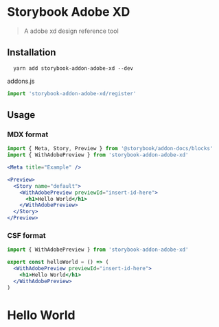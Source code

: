 
<Meta title="Example" />

# Storybook Adobe XD

> A adobe xd design reference tool

## Installation

```
  yarn add storybook-addon-adobe-xd --dev
```

addons.js

```js
import 'storybook-addon-adobe-xd/register'
```

## Usage

### MDX format

```jsx
import { Meta, Story, Preview } from '@storybook/addon-docs/blocks'
import { WithAdobePreview } from 'storybook-addon-adobe-xd'

<Meta title="Example" />

<Preview>
  <Story name="default">
    <WithAdobePreview previewId="insert-id-here">
      <h1>Hello World</h1>
    </WithAdobePreview>
  </Story>
</Preview>
```

### CSF format

```jsx
import { WithAdobePreview } from 'storybook-addon-adobe-xd'

export const helloWorld = () => (
  <WithAdobePreview previewId="insert-id-here">
    <h1>Hello World</h1>
  </WithAdobePreview>
)
```

<Preview>
  <Story name="default">
    <WithAdobePreview previewId="insert-id-here">
      <h1>Hello World</h1>
    </WithAdobePreview>
  </Story>
</Preview>
